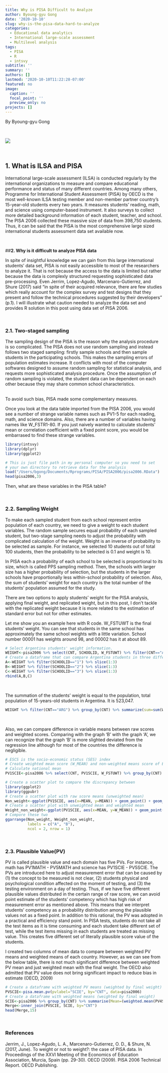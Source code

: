 ```yaml
---
title: Why is PISA Difficult to Analyze
author: Byoung-gyu Gong
date: '2020-10-10'
slug: why-is-the-pisa-data-hard-to-analyze
categories:
  - Educational data analytics
  - International large-scale assessment
  - Multilevel analysis
tags:
  - PISA
  - R
  - intsvy
subtitle: ''
summary: ''
authors: []
lastmod: '2020-10-10T11:22:28-07:00'
featured: no
image:
  caption: ''
  focal_point: ''
  preview_only: no
projects: []
---
```

By Byoung-gyu Gong

&nbsp;

![](/post/Why-PISA-is-difficult-to-analyze/featured.png)

&nbsp;

## **1. What is ILSA and PISA**

International large-scale assessment (ILSA) is conducted regularly by the international organizations to measure and compare educational performance and status of many different countries. Among many others, Programme for International Student Assessment (PISA) by OECD is the most well-known ILSA testing member and non-member partner country's 15-year-old students every two years. It measures students' reading, math, and science using computer-based instrument. It also surveys to collect more detailed background information of each student, teacher, and school. The PISA 2006 collected these massive size of data from 398,750 students. Thus, it can be said that the PISA is the most comprehensive large sized international students assessment data set available now. 

&nbsp;

##**2. Why is it difficult to analyze PISA data**

In spite of insightful knowledge we can gain from this large international students' data set, PISA is not easily accessible to most of the researchers to analyze it. That is not because the access to the data is limited but rather because the data is complexly structured requesting sophisticated data pre-processing. Even Jerrim, Lopez-Agudo, Marcenaro-Gutierrez, and Shure (2017) said "in spite of their acquired relevance, there are few studies which really account for the complex survey and test designs that they present and follow the technical procedures suggested by their developers" (p.1). I will illustrate what caution needed to analyze the data set and provides R solution in this post using data set of PISA 2006.

&nbsp;

###   **2.1. Two-staged sampling**

The sampling design of the PISA is the reason why the analysis procedure is so complicated. The PISA does not use random sampling and instead follows two staged sampling: firstly sample schools and then sample students in the participating schools. This makes the sampling errors of population estimates increase. It conflicts with most of the computer softwares designed to assume random sampling for statistical analysis, and requests more sophisticated analysis procedure. Once the assumption of random sampling is violated, the student data can be dependent on each other because they may share common school characteristics.  
&nbsp;

To avoid such bias, PISA made some complementary measures.
&nbsp;

Once you look at the data table imported from the PISA 2006, you would see a number of strange variable names such as PV1-5 for each reading, math, and science domains. Also, there are a number of variables having names like W_FSTR1-80. If you just naively wanted to calculate students' mean or correlation coefficient with a fixed point score, you would be embarrased to find these strange variables. 
```r
library(intsvy)
library(dplyr)
library(ggplot2)
```

```r
# This is just file path in my personal computer so you need to set
# your own directory to retrieve data for the analysis
load("/Users/bgong/Documents/Rprograms/PISA/PISA2006/pisa2006.RData")
head(pisa2006,3)
```

Then, what are these variables in the PISA table?

&nbsp;

###   **2.2. Sampling Weight**

To make each sampled student from each school represent entire population of each country, we need to give a weight to each student variables. The random sample secures equal probability of each sampled student, but two-stage sampling needs to adjust the probability with complicated calculation of the weight. Weight is an inverse of probability to be selected as sample. For instance, we selected 10 students out of total 100 students, then the probability to be selected is 0.1 and weight is 10. 
&nbsp;

In PISA each a probability of each school to be selected is proportional to its size, which is called PPS sampling method. Then, the schools with larger size has a higher probability of selection, but the students in the larger schools have proportionally less within-school probability of selection. Also, the sum of students' weight for each country is the total number of the students' population assumed for the study. 
&nbsp;

There are two options to apply students' weight for the PISA analysis, applying final weight, and replicated weight, but in this post, I don't tackle with the replicated weight because it is more related to the estimation of standard error but not for other estimates.
&nbsp;

Let me show you an example here with R code. W_FSTUWT is the final students' weight. You can see that students in the same school has approximately the same school weights with a little variation. School number 00001 has weights around 98, and 00002 has it at about 89.
```r
# Select Argentina students' weight information.
WEIGHT<-pisa2006 %>% select(CNT, SCHOOLID, W_FSTUWT) %>% filter(CNT=="ARG")
# Create a dataframe that can compare Argentina students in three different schools
A<-WEIGHT %>% filter(SCHOOLID=="1") %>% slice(1:3)
B<-WEIGHT %>% filter(SCHOOLID=="2") %>% slice(1:3)
C<-WEIGHT %>% filter(SCHOOLID=="3") %>% slice(1:3)
rbind(A,B,C)
```
&nbsp;

The summation of the students' weight is equal to the population, total population of 15-years-old students in Argentina. It is 523,047.
```r
WEIGHT %>% filter(CNT=="ARG") %>% group_by(CNT) %>% summarize(sum=sum(W_FSTUWT))
```
&nbsp;

Also, we can compare difference in variable means between raw scores and weighted scores. Comparing with the graph 'B' with the graph 'A', we can recognize that the graph 'B' is more slighted deviated from the regression line although for most of the countries the difference is negligible.
```r
# ESCS is the socio-economic status (SES) index
# Create weighted mean score (W_MEAN) and non-weighted means score of ESCS
# Calculate national mean
PV1SCIE<-pisa2006 %>% select(CNT, PV1SCIE, W_FSTUWT) %>% group_by(CNT) %>%  mutate(W_MEAN=weighted.mean(PV1SCIE,W_FSTUWT, na.rm=TRUE), MEAN=mean(PV1SCIE, na.rm=TRUE)) %>% ungroup() %>% select(CNT, W_MEAN, MEAN) %>% unique()

# Create a scatter plot to compare the discrepancy between 
library(ggplot2)
library(ggpubr)
# Create a scatter plot with raw score means (unweighted mean)
Non_weight<-ggplot(PV1SCIE, aes(x=MEAN, y=MEAN)) + geom_point() + geom_text(data=PV1SCIE, aes(label=CNT), position=position_jitter(width=0.1,height=0.1), size=3) + geom_smooth(method=lm, se=TRUE)+stat_cor(method = "pearson")
# Create a scatter plot with unweighted mean and weighted mean
Weight_non_weight<-ggplot(PV1SCIE, aes(x=MEAN, y=W_MEAN)) + geom_point() + geom_text(data=PV1SCIE, aes(label=CNT), position=position_jitter(width=0.1,height=0.1), size=3) + geom_smooth(method=lm, se=TRUE)+stat_cor(method = "pearson")
# Compore these two
ggarrange(Non_weight, Weight_non_weight, 
          labels = c("A", "B"),
          ncol = 2, nrow = 1)
```
&nbsp;

###   **2.3. Plausible Value(PV)**

PV is called plausible value and each domain has five PVs. For instance, math has PV1MATH - PV5MATH and science has PV1SCIE - PV5SCIE. The PVs are introduced here to adjust measurement error that can be caused by (1) the concept to be measured is not clear, (2) students physical and psychological condition affected on the moment of testing, and (3) the testing environment on a day of testing. Thus, if we have five different plausible values distributed in the certain range of raw score, we can avoid point estimate of the students' competency which has high risk of measurement error as mentioned above. This means that we interpret students' competency as a probability distribution among the plausible values not as a fixed point. In addition to this rational, the PV was adopted in a practical and efficiency stand point. In PISA tests, students do not take all the test items as it is time consuming and each student take different set of test, while the test items missing in each students are treated as missing value. This creates five different set of literally plausible score value of the students.
&nbsp;

I created two columns of mean data to compare between weighted PV means and weighted means of each country. However, as we can see from the below table, there is not much significant difference between weighted PV mean and just weighted mean with the final weight. The OECD also admitted that PV value does not bring significant impact to reduce bias in estimate (OECD, 2009)
```r
# Create a dataframe with weighted PV means (weighted by final weight)
PVSCIE<-pisa.mean.pv(pvlabel="SCIE", by="CNT", data=pisa2006)
# Create a dataframe with weighted means (weighted by final weight)
SCIE<-pisa2006 %>% group_by(CNT) %>% summarise(Mean=(weighted.mean(PV4SCIE,W_FSTUWT, na.rm=TRUE)))
Merge<-inner_join(PVSCIE, SCIE, by="CNT")
head(Merge,15)
```
&nbsp;

### **References**
Jerrim, J., Lopez-Agudo, L. A., Marcenaro-Gutierrez, O. D., & Shure, N. (2017, June). To weight or not to weight?: the case of PISA data. In Proceedings of the XXVI Meeting of the Economics of Education Association, Murcia, Spain (pp. 29-30).
OECD (2009). PISA 2006 Technical Report. OECD Publishing.
